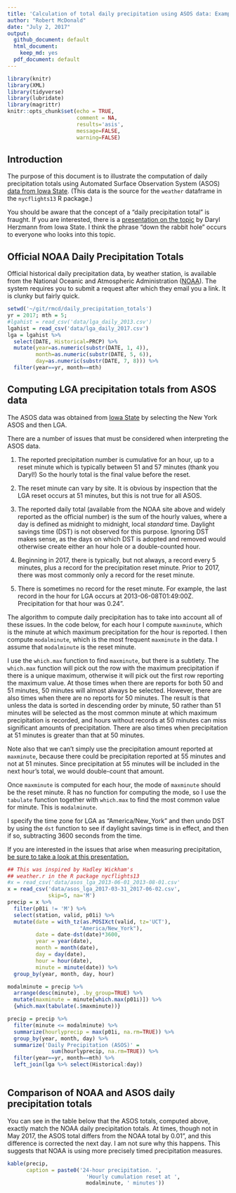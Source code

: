 ```yaml
---
title: 'Calculation of total daily precipitation using ASOS data: Example'
author: "Robert McDonald"
date: "July 2, 2017"
output:
  github_document: default
  html_document:
    keep_md: yes
  pdf_document: default
---
```


```r
library(knitr)
library(XML)
library(tidyverse)
library(lubridate)
library(magrittr)
knitr::opts_chunk$set(echo = TRUE,
                      comment = NA, 
                      results='asis', 
                      message=FALSE,
                      warning=FALSE)
```


## Introduction

The purpose of this document is to illustrate the computation of 
daily precipitation totals using Automated Surface Observation 
System (ASOS) [data from Iowa 
State](https://mesonet.agron.iastate.edu/ASOS/). (This data is the 
source for the `weather` dataframe in the `nycflights13` R package.)

You should be aware that the concept of a "daily precipitation total"
is fraught. If you are interested, there is
a
[presentation on the topic](https://mesonet.agron.iastate.edu/present/130903_isu/isumet_fall2013_web.pdf) by
Daryl Herzmann from Iowa State. I think the phrase "down the rabbit
hole" occurs to everyone who looks into this topic.


## Official NOAA Daily Precipitation Totals

Official historical daily precipitation data, by weather station, is
available from the National Oceanic and Atmospheric Administration
([NOAA](https://www.ncdc.noaa.gov/cdo-web/)). The system requires you
to submit a request after which they email you a link. It is clunky
but fairly quick.

```r
setwd('~/git/rmcd/daily_precipitation_totals')
yr = 2017; mth = 5;
#lgahist = read_csv('data/lga_daily_2013.csv')
lgahist = read_csv('data/lga_daily_2017.csv')
lga = lgahist %>% 
  select(DATE, Historical=PRCP) %>% 
  mutate(year=as.numeric(substr(DATE, 1, 4)), 
         month=as.numeric(substr(DATE, 5, 6)), 
         day=as.numeric(substr(DATE, 7, 8))) %>% 
  filter(year==yr, month==mth)

```

## Computing LGA precipitation totals from ASOS data 

The ASOS data was obtained from [Iowa
State](https://mesonet.agron.iastate.edu/request/download.phtml?network=NY_ASOS)
by selecting the New York ASOS and then LGA.

<!-- https://mesonet.agron.iastate.edu/cgi-bin/request/asos.py?station=LGA&data=all&year1=2013&month1=5&day1=30&year2=2013&month2=8&day2=1&tz=Etc%2FUTC&format=comma&latlon=no&direct=no&report_type=1&report_type=2 -->

There are a number of issues that must be considered when
interpreting the ASOS data.

1. The reported precipitation number is cumulative for an hour, up
to a reset minute which is typically between 51 and 57 minutes (thank
you Daryl!) So the hourly total is the final value before the
reset.

3. The reset minute can vary by site. It is obvious by inspection
that the LGA reset occurs at 51 minutes, but this is not true for
all ASOS.

2. The reported daily total (available from the NOAA site above and
widely reported as the official number) is the sum of the hourly
values, where a day is defined as midnight to midnight, local
*standard* time. Daylight savings time (DST) is not
observed for this purpose. Ignoring DST makes sense, as the days on
which DST is adopted and removed would otherwise create either an
hour hole or a double-counted hour.

4. Beginning in 2017, there is typically, but not always, a record
every 5 minutes, plus a record for the precipitation reset minute.
Prior to 2017, there was most commonly only a record for the reset
minute.

3. There is sometimes no record for the reset minute. For example,
the last record in the hour for LGA occurs at 2013-06-08T01:49:00Z.
Precipitation for that hour was 0.24".

The algorithm to compute daily precipitation has to take into 
account all of these issues. In the code below, for each hour  I 
compute `maxminute`, which is the minute at which maximum 
precipitation for the hour is reported. I then compute 
`modalminute`, which is the most frequent `maxminute` in the data. I
assume that `modalminute` is the reset minute.

I use the `which.max` function to find `maxminute`, but there is a 
subtlety. The `which.max` function will pick out the row with the 
maximum precipitation if there is a unique maximum, otherwise it 
will pick out the first row reporting the maximum value. At those 
times when there are reports for both 50 and 51 minutes, 50 minutes
will almost always be selected. However, there are also times when
there are no reports for 50 minutes. The result is that unless the
data is sorted in descending order by minute, 50 rather than 51
minutes will be selected as the most common minute at which maximum
precipitation is recorded, and hours without records at 50 minutes
can miss significant amounts of precipitation. There are also times
when precipitation at 51 minutes is greater than that at 50 minutes.

Note also that we can't simply use the precipitation amount reported
at `maxminute`, because there could be precipitation reported at 55 
minutes and not at 51 minutes. Since precipitation at 55 minutes 
will be included in the next hour's total, we would double-count 
that amount.

Once `maxminute` is computed for each hour, the mode of `maxminute`
should be the reset minute. R has no function for computing the
mode, so I use the `tabulate` function together with  `which.max` to
find the most common value for minute. This is `modalminute`.

I specify the time zone for LGA as "America/New_York" and then undo
DST by using the `dst` function to see if daylight savings time is
in effect, and then if so, subtracting 3600 seconds from the time.

If you are interested in the issues that arise when measuring 
precipitation, [be sure to take a look at this
presentation.](https://mesonet.agron.iastate.edu/present/130903_isu/isumet_fall2013_web.pdf)


```r
## This was inspired by Hadley Wickham's 
## weather.r in the R package nycflights13
#x = read_csv('data/asos_lga_2013-06-01_2013-08-01.csv'
x = read_csv('data/asos_lga_2017-03-31_2017-06-02.csv',
             skip=5, na='M')
precip = x %>% 
  filter(p01i != 'M') %>% 
  select(station, valid, p01i) %>% 
  mutate(date = with_tz(as.POSIXct(valid, tz='UCT'),
                       "America/New_York"),
         date = date-dst(date)*3600,
         year = year(date),
         month = month(date),
         day = day(date),
         hour = hour(date),
         minute = minute(date)) %>% 
  group_by(year, month, day, hour) 

modalminute = precip %>%
  arrange(desc(minute), .by_group=TRUE) %>% 
  mutate(maxminute = minute[which.max(p01i)]) %>% 
  {which.max(tabulate(.$maxminute))}

precip = precip %>% 
  filter(minute <= modalminute) %>% 
  summarize(hourlyprecip = max(p01i, na.rm=TRUE)) %>% 
  group_by(year, month, day) %>% 
  summarize('Daily Precipitation (ASOS)' = 
              sum(hourlyprecip, na.rm=TRUE)) %>% 
  filter(year==yr, month==mth) %>% 
  left_join(lga %>% select(Historical:day))
  
```

  
## Comparison of NOAA and ASOS daily precipitation totals

You can see in the table below that the ASOS totals, computed above,
exactly match the NOAA daily precipitation totals.  At times, though
not in May 2017, the ASOS total differs from the NOAA total by 
0.01", and this difference is corrected the next day. I am not sure 
why this happens. This suggests that NOAA is using more precisely
timed precipitation measures.

  
```r
kable(precip,
      caption = paste0('24-hour precipitation. ',
                         'Hourly cumulation reset at ', 
                         modalminute, ' minutes'))
  
```

